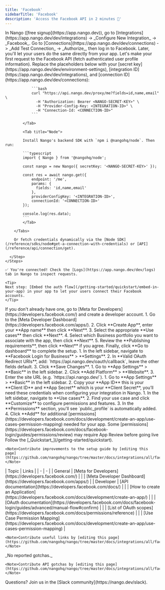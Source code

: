 ```yaml
---
title: 'Facebook'
sidebarTitle: 'Facebook'
description: 'Access the Facebook API in 2 minutes 💨'
---
```



<StatusWidget service="facebook" />

<Tabs>
  <Tab title="🚀 Quickstart">
    <Steps>
      <Step title="Create an integration">
        In Nango ([free signup](https://app.nango.dev)), go to [Integrations](https://app.nango.dev/dev/integrations) -> _Configure New Integration_ -> _Facebook_.
      </Step>
      <Step title="Authorize Facebook">
        Go to [Connections](https://app.nango.dev/dev/connections) -> _Add Test Connection_ -> _Authorize_, then log in to Facebook. Later, you'll let your users do the same directly from your app.
      </Step>
      <Step title="Call the Facebook API">
        Let's make your first request to the Facebook API (fetch authenticated user profile information). Replace the placeholders below with your [secret key](https://app.nango.dev/dev/environment-settings), [integration ID](https://app.nango.dev/dev/integrations), and [connection ID](https://app.nango.dev/dev/connections):
        <Tabs>
            <Tab title="cURL">

                ```bash
                curl "https://api.nango.dev/proxy/me?fields=id,name,email" \
                  -H "Authorization: Bearer <NANGO-SECRET-KEY>" \
                  -H "Provider-Config-Key: <INTEGRATION-ID>" \
                  -H "Connection-Id: <CONNECTION-ID>"
                ```

            </Tab>

            <Tab title="Node">

            Install Nango's backend SDK with `npm i @nangohq/node`. Then run:

            ```typescript
            import { Nango } from '@nangohq/node';

            const nango = new Nango({ secretKey: '<NANGO-SECRET-KEY>' });

            const res = await nango.get({
                endpoint: '/me',
                params: {
                  fields: 'id,name,email'
                },
                providerConfigKey: '<INTEGRATION-ID>',
                connectionId: '<CONNECTION-ID>'
            });

            console.log(res.data);
            ```
            </Tab>

        </Tabs>

        Or fetch credentials dynamically via the [Node SDK](/reference/sdks/node#get-a-connection-with-credentials) or [API](/reference/api/connection/get).

      </Step>
    </Steps>

    ✅ You're connected! Check the [Logs](https://app.nango.dev/dev/logs) tab in Nango to inspect requests.

    <Tip>
    Next step: [Embed the auth flow](/getting-started/quickstart/embed-in-your-app) in your app to let your users connect their Facebook accounts.
    </Tip>
  </Tab>
  <Tab title="🧑‍💻 OAuth app setup">
    <Steps>
      <Step title="Create a Facebook Developer account">
        If you don't already have one, go to [Meta for Developers](https://developers.facebook.com/) and create a developer account.
      </Step>
        <Step title="Create a new app">
          1. Go to the [Meta Developer Dashboard](https://developers.facebook.com/apps/).
          2. Click **Create App**, enter your **App name** then click **Next**.
          3. Select the appropriate **Use cases** then click **Next**.
          4. Select which Business portfolio you want to associate with the app, then click **Next**.
          5. Review the **Publishing requirements**, then click **Next** if you agree. Finally, click **Go to dashboard** to complete the setup.
        </Step>
      <Step title="Configure OAuth settings">
        1. In the left sidebar, navigate to **Facebook Login for Business** > **Settings**.
        2. In **Valid OAuth Redirect URIs**, add: `https://api.nango.dev/oauth/callback`, leave the other fields default.
        3. Click **Save Changes**.
      </Step>
      <Step title="Add Platform">
        1. Go to **App Settings** > **Basic** in the left sidebar.
        2. Click **Add Platform** > **Website**.
        3. Enter the site URL (e.g. `https://api.nango.dev/`).
      </Step>
      <Step title="Obtain your App credentials">
        1. Go to **App Settings** > **Basic** in the left sidebar.
        2. Copy your **App ID** this is your **Client ID** and **App Secret** which is your **Client Secret**, you’ll need these credentials when configuring your integration in Nango.
      </Step>
      <Step title="Configure permissions">
        1. In the left sidebar, navigate to **Use cases**.
        2. Find your use case and click **Customize** to configure permissions and features.
        3. In the **Permissions** section, you'll see `public_profile` is automatically added.
        4. Click **Add** for additional [permissions](https://developers.facebook.com/docs/development/create-an-app/use-cases-permission-mapping) needed for your app.
        <Note> Some [permissions](https://developers.facebook.com/docs/facebook-login/guides/permissions/review) may require App Review before going live</Note>
      </Step>
      <Step title="Next">
        Follow the [_Quickstart_](/getting-started/quickstart).
      </Step>
    </Steps>

    <Note>Contribute improvements to the setup guide by [editing this page](https://github.com/nangohq/nango/tree/master/docs/integrations/all/facebook.mdx)</Note>
  </Tab>
  <Tab title="🔗 Useful links">
    | Topic | Links |
    | - | - |
    | General | [Meta for Developers](https://developers.facebook.com/) |
    | | [Meta Developer Dashboard](https://developers.facebook.com/apps/) |
    | Developer | [API documentation](https://developers.facebook.com/docs/) |
    | | [How to create an Application](https://developers.facebook.com/docs/development/create-an-app/) |
    | | [OAuth documentation](https://developers.facebook.com/docs/facebook-login/guides/advanced/manual-flow#confirm) |
    | | [List of OAuth scopes](https://developers.facebook.com/docs/permissions/reference) |
    | | [Use Case Permission Mapping](https://developers.facebook.com/docs/development/create-an-app/use-cases-permission-mapping) |

    <Note>Contribute useful links by [editing this page](https://github.com/nangohq/nango/tree/master/docs/integrations/all/facebook.mdx)</Note>
  </Tab>
  <Tab title="🚨 API gotchas">
    _No reported gotchas._

    <Note>Contribute API gotchas by [editing this page](https://github.com/nangohq/nango/tree/master/docs/integrations/all/facebook.mdx)</Note>
  </Tab>
</Tabs>

<Info>
    Questions? Join us in the [Slack community](https://nango.dev/slack).
</Info>
